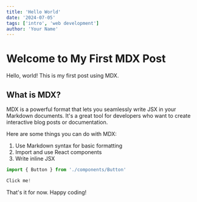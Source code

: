 ```yaml
---
title: 'Hello World'
date: '2024-07-05'
tags: ['intro', 'web development']
author: 'Your Name'
---
```


# Welcome to My First MDX Post

Hello, world! This is my first post using MDX. 

## What is MDX?

MDX is a powerful format that lets you seamlessly write JSX in your Markdown documents. It's a great tool for developers who want to create interactive blog posts or documentation.

Here are some things you can do with MDX:

1. Use Markdown syntax for basic formatting
2. Import and use React components
3. Write inline JSX

```jsx
import { Button } from './components/Button'

Click me!
```

That's it for now. Happy coding!
